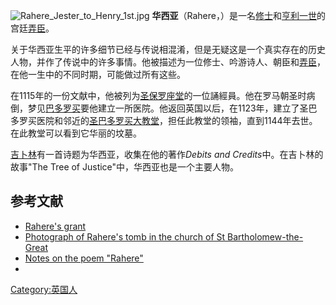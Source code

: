 [[File:Rahere_Jester_to_Henry_1st.jpg|thumb]]
'''华西亚'''（Rahere，{{bd|||1144年|}}）是一名[[修士|修士]]和[[亨利一世_(英格兰)|亨利一世]]的宫廷[[弄臣|弄臣]]。
 
关于华西亚生平的许多细节已经与传说相混淆，但是无疑这是一个真实存在的历史人物，并作了传说中的许多事情。他被描述为一位修士、吟游诗人、朝臣和[[弄臣|弄臣]]，在他一生中的不同时期，可能做过所有这些。 

在1115年的一份文献中，他被列为[[圣保罗座堂|圣保罗座堂]]的一位誦經員。他在罗马朝圣时病倒，梦见[[巴多罗买|巴多罗买]]要他建立一所医院。他返回英国以后，在1123年，建立了圣巴多罗买医院和邻近的[[圣巴多罗买大教堂|圣巴多罗买大教堂]]，担任此教堂的领袖，直到1144年去世。在此教堂可以看到它华丽的坟墓。 

[[吉卜林|吉卜林]]有一首诗题为华西亚，收集在他的著作''Debits and Credits''中。在吉卜林的故事"The Tree of Justice"中，华西亚也是一个主要人物。

== 参考文献 ==
* [http://www.bartsandthelondon.nhs.uk/aboutus/raheres_grant.asp Rahere's grant]{{Wayback|url=http://www.bartsandthelondon.nhs.uk/aboutus/raheres_grant.asp |date=20090707034016 }}
* [http://www.flickr.com/photos/rcass/879104741/ Photograph of Rahere's tomb in the church of St Bartholomew-the-Great]{{Wayback|url=http://www.flickr.com/photos/rcass/879104741/ |date=20121113203955 }}
* [http://www.kipling.org.uk/rg_rahere1.htm Notes on the poem "Rahere"]{{Wayback|url=http://www.kipling.org.uk/rg_rahere1.htm |date=20110716031034 }}
* {{Find a Grave|20083}}

{{DEFAULTSORT:Rahere}}

[[Category:英国人|Category:英国人]]

{{entertainer-stub}}
